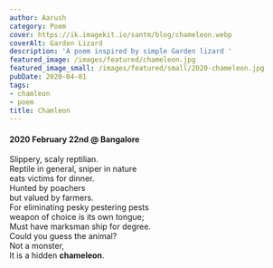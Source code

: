```yaml
---
author: Aarush
category: Poem
cover: https://ik.imagekit.io/santm/blog/chameleon.webp
coverAlt: Garden Lizard
description: 'A poem inspired by simple Garden lizard '
featured_image: /images/featured/chameleon.jpg
featured_image_small: /images/featured/small/2020-chameleon.jpg
pubDate: 2020-04-01
tags:
- chamleon
- poem
title: Chamleon
---
```


#### 2020 February 22nd @ Bangalore ####  

Slippery, scaly reptilian.  
Reptile in general, sniper in nature  
eats victims for dinner.  
Hunted by poachers  
but valued by farmers.  
For eliminating pesky pestering pests  
weapon of choice is its own tongue;  
Must have marksman ship for degree.  
Could you guess the animal?  
Not a monster,  
It is a hidden **chameleon**.